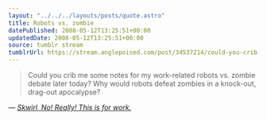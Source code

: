 ```yaml
---
layout: "../../../layouts/posts/quote.astro"
title: Robots vs. zombie
datePublished: 2008-05-12T13:25:51+00:00
updatedDate: 2008-05-12T13:25:51+00:00
source: tumblr stream
tumblrUrl: https://stream.anglepoised.com/post/34537214/could-you-crib-me-some-notes-for-my-work-related
---
```


> Could you crib me some notes for my work-related robots vs. zombie debate later today? Why would robots defeat zombies in a knock-out, drag-out apocalypse?

— <cite>[Skwirl, _No! Really! This is for work._](https://ask.metafilter.com/91159/No-Really-This-is-for-work)</cite>

